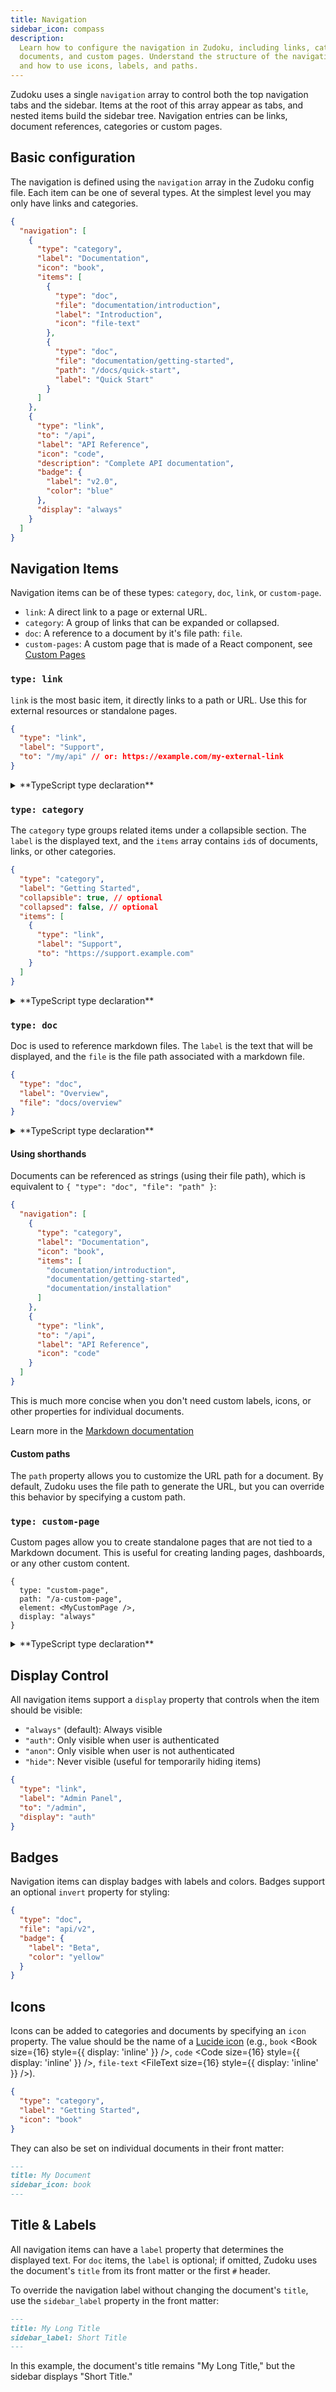 ```yaml
---
title: Navigation
sidebar_icon: compass
description:
  Learn how to configure the navigation in Zudoku, including links, categories,
  documents, and custom pages. Understand the structure of the navigation array
  and how to use icons, labels, and paths.
---
```



Zudoku uses a single `navigation` array to control both the top navigation tabs
and the sidebar. Items at the root of this array appear as tabs, and nested
items build the sidebar tree. Navigation entries can be links, document
references, categories or custom pages.

## Basic configuration

The navigation is defined using the `navigation` array in the Zudoku config
file. Each item can be one of several types. At the simplest level you may only
have links and categories.

```json
{
  "navigation": [
    {
      "type": "category",
      "label": "Documentation",
      "icon": "book",
      "items": [
        {
          "type": "doc",
          "file": "documentation/introduction",
          "label": "Introduction",
          "icon": "file-text"
        },
        {
          "type": "doc",
          "file": "documentation/getting-started",
          "path": "/docs/quick-start",
          "label": "Quick Start"
        }
      ]
    },
    {
      "type": "link",
      "to": "/api",
      "label": "API Reference",
      "icon": "code",
      "description": "Complete API documentation",
      "badge": {
        "label": "v2.0",
        "color": "blue"
      },
      "display": "always"
    }
  ]
}
```

## Navigation Items

Navigation items can be of these types: `category`, `doc`, `link`, or
`custom-page`.

- `link`: A direct link to a page or external URL.
- `category`: A group of links that can be expanded or collapsed.
- `doc`: A reference to a document by it's file path: `file`.
- `custom-pages`: A custom page that is made of a React component, see
  [Custom Pages](../guides/custom-pages.md)

### `type: link`

`link` is the most basic item, it directly links to a path or URL. Use this for
external resources or standalone pages.

```json
{
  "type": "link",
  "label": "Support",
  "to": "/my/api" // or: https://example.com/my-external-link
}
```

<details>
<summary>**TypeScript type declaration**</summary>
```ts
type NavigationLink = {
  type: "link";
  to: string;
  label: string;
  icon?: string; // Lucide icon name
  description?: string;
  badge?: {
    label: string;
    color: "green" | "blue" | "yellow" | "red" | "purple" | "indigo" | "gray" | "outline";
  };
  display?: "auth" | "anon" | "always" | "hide";
};
```
</details>

### `type: category`

The `category` type groups related items under a collapsible section. The
`label` is the displayed text, and the `items` array contains `id`s of
documents, links, or other categories.

```json
{
  "type": "category",
  "label": "Getting Started",
  "collapsible": true, // optional
  "collapsed": false, // optional
  "items": [
    {
      "type": "link",
      "label": "Support",
      "to": "https://support.example.com"
    }
  ]
}
```

<details>
<summary>**TypeScript type declaration**</summary>

```ts
type NavigationCategory = {
  type: "category";
  icon?: string; // Lucide icon name
  items: Array<
    NavigationDoc | NavigationLink | NavigationCategory | NavigationCustomPage
  >;
  label: string;
  collapsible?: boolean;
  collapsed?: boolean;
  link?: string | { type: "doc"; file: string; label?: string };
  display?: "auth" | "anon" | "always" | "hide";
};
```

</details>

### `type: doc`

Doc is used to reference markdown files. The `label` is the text that will be
displayed, and the `file` is the file path associated with a markdown file.

```json
{
  "type": "doc",
  "label": "Overview",
  "file": "docs/overview"
}
```

<details>
<summary>**TypeScript type declaration**</summary>

```ts
type NavigationDoc = {
  type: "doc";
  file: string;
  path?: string;
  icon?: string;
  label?: string;
  badge?: {
    label: string;
    color:
      | "green"
      | "blue"
      | "yellow"
      | "red"
      | "purple"
      | "indigo"
      | "gray"
      | "outline";
  };
  display?: "auth" | "anon" | "always" | "hide";
};
```

</details>

#### Using shorthands

Documents can be referenced as strings (using their file path), which is
equivalent to `{ "type": "doc", "file": "path" }`:

```json
{
  "navigation": [
    {
      "type": "category",
      "label": "Documentation",
      "icon": "book",
      "items": [
        "documentation/introduction",
        "documentation/getting-started",
        "documentation/installation"
      ]
    },
    {
      "type": "link",
      "to": "/api",
      "label": "API Reference",
      "icon": "code"
    }
  ]
}
```

This is much more concise when you don't need custom labels, icons, or other
properties for individual documents.

Learn more in the [Markdown documentation](/docs/markdown/overview)

#### Custom paths

The `path` property allows you to customize the URL path for a document. By
default, Zudoku uses the file path to generate the URL, but you can override
this behavior by specifying a custom path.

### `type: custom-page`

Custom pages allow you to create standalone pages that are not tied to a
Markdown document. This is useful for creating landing pages, dashboards, or any
other custom content.

```tsx
{
  type: "custom-page",
  path: "/a-custom-page",
  element: <MyCustomPage />,
  display: "always"
}
```

<details>
<summary>**TypeScript type declaration**</summary>

```ts
type NavigationCustomPage = {
  type: "custom-page";
  path: string;
  label?: string;
  element: any;
  icon?: string; // Lucide icon name
  badge?: {
    label: string;
    color:
      | "green"
      | "blue"
      | "yellow"
      | "red"
      | "purple"
      | "indigo"
      | "gray"
      | "outline";
    invert?: boolean;
  };
  display?: "auth" | "anon" | "always" | "hide";
};
```

</details>

## Display Control

All navigation items support a `display` property that controls when the item
should be visible:

- `"always"` (default): Always visible
- `"auth"`: Only visible when user is authenticated
- `"anon"`: Only visible when user is not authenticated
- `"hide"`: Never visible (useful for temporarily hiding items)

```json
{
  "type": "link",
  "label": "Admin Panel",
  "to": "/admin",
  "display": "auth"
}
```

## Badges

Navigation items can display badges with labels and colors. Badges support an
optional `invert` property for styling:

```json
{
  "type": "doc",
  "file": "api/v2",
  "badge": {
    "label": "Beta",
    "color": "yellow"
  }
}
```

## Icons

Icons can be added to categories and documents by specifying an `icon` property.
The value should be the name of a [Lucide icon](https://lucide.dev/icons) (e.g.,
`book` <Book size={16} style={{ display: 'inline' }} />, `code` <Code size={16}
style={{ display: 'inline' }} />, `file-text` <FileText size={16}
style={{ display: 'inline' }} />).

```json
{
  "type": "category",
  "label": "Getting Started",
  "icon": "book"
}
```

They can also be set on individual documents in their front matter:

```md
---
title: My Document
sidebar_icon: book
---
```

## Title & Labels

All navigation items can have a `label` property that determines the displayed
text. For `doc` items, the `label` is optional; if omitted, Zudoku uses the
document's `title` from its front matter or the first `#` header.

To override the navigation label without changing the document's `title`, use
the `sidebar_label` property in the front matter:

```md
---
title: My Long Title
sidebar_label: Short Title
---
```

In this example, the document's title remains "My Long Title," but the sidebar
displays "Short Title."
